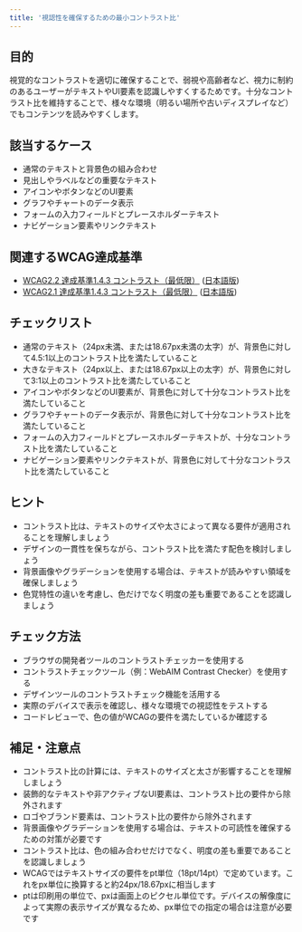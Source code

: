 ```yaml
---
title: '視認性を確保するための最小コントラスト比'
---
```


## 目的

視覚的なコントラストを適切に確保することで、弱視や高齢者など、視力に制約のあるユーザーがテキストやUI要素を認識しやすくするためです。十分なコントラスト比を維持することで、様々な環境（明るい場所や古いディスプレイなど）でもコンテンツを読みやすくします。

## 該当するケース

- 通常のテキストと背景色の組み合わせ
- 見出しやラベルなどの重要なテキスト
- アイコンやボタンなどのUI要素
- グラフやチャートのデータ表示
- フォームの入力フィールドとプレースホルダーテキスト
- ナビゲーション要素やリンクテキスト

## 関連するWCAG達成基準

- [WCAG2.2 達成基準1.4.3 コントラスト（最低限）](https://www.w3.org/WAI/WCAG22/Understanding/contrast-minimum) ([日本語版](https://waic.jp/translations/WCAG21/Understanding/contrast-minimum))
- [WCAG2.1 達成基準1.4.3 コントラスト（最低限）](https://www.w3.org/WAI/WCAG21/Understanding/contrast-minimum) ([日本語版](https://waic.jp/translations/WCAG21/Understanding/contrast-minimum))

## チェックリスト

- 通常のテキスト（24px未満、または18.67px未満の太字）が、背景色に対して4.5:1以上のコントラスト比を満たしていること
- 大きなテキスト（24px以上、または18.67px以上の太字）が、背景色に対して3:1以上のコントラスト比を満たしていること
- アイコンやボタンなどのUI要素が、背景色に対して十分なコントラスト比を満たしていること
- グラフやチャートのデータ表示が、背景色に対して十分なコントラスト比を満たしていること
- フォームの入力フィールドとプレースホルダーテキストが、十分なコントラスト比を満たしていること
- ナビゲーション要素やリンクテキストが、背景色に対して十分なコントラスト比を満たしていること

## ヒント

- コントラスト比は、テキストのサイズや太さによって異なる要件が適用されることを理解しましょう
- デザインの一貫性を保ちながら、コントラスト比を満たす配色を検討しましょう
- 背景画像やグラデーションを使用する場合は、テキストが読みやすい領域を確保しましょう
- 色覚特性の違いを考慮し、色だけでなく明度の差も重要であることを認識しましょう

## チェック方法

- ブラウザの開発者ツールのコントラストチェッカーを使用する
- コントラストチェックツール（例：WebAIM Contrast Checker）を使用する
- デザインツールのコントラストチェック機能を活用する
- 実際のデバイスで表示を確認し、様々な環境での視認性をテストする
- コードレビューで、色の値がWCAGの要件を満たしているか確認する

## 補足・注意点

- コントラスト比の計算には、テキストのサイズと太さが影響することを理解しましょう
- 装飾的なテキストや非アクティブなUI要素は、コントラスト比の要件から除外されます
- ロゴやブランド要素は、コントラスト比の要件から除外されます
- 背景画像やグラデーションを使用する場合は、テキストの可読性を確保するための対策が必要です
- コントラスト比は、色の組み合わせだけでなく、明度の差も重要であることを認識しましょう
- WCAGではテキストサイズの要件をpt単位（18pt/14pt）で定めています。これをpx単位に換算すると約24px/18.67pxに相当します
- ptは印刷用の単位で、pxは画面上のピクセル単位です。デバイスの解像度によって実際の表示サイズが異なるため、px単位での指定の場合は注意が必要です 
